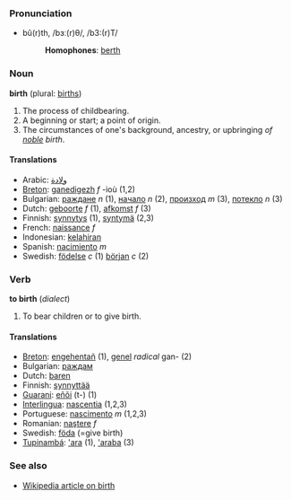 ===Pronunciation===
*bû(r)th, /bɜː(r)θ/, /b3:(r)T/
*:'''Homophones''': [[berth]]

===Noun===
'''birth''' (plural: [[births]])

#The process of childbearing.<!-- #2 between current 1&2: an instance of birth (countable), #1 is uncountable -->
#A beginning or start; a point of origin.
#The circumstances of one's background, ancestry, or upbringing ''of [[noble]] birth''.

====Translations====
*Arabic: [[ولادة]]
*[[Breton]]: [[ganedigezh]] ''f'' -ioù (1,2)
*Bulgarian: [[раждане]] ''n'' (1), [[начало]] ''n'' (2), [[произход]] ''m'' (3), [[потекло]] ''n'' (3)
*Dutch: [[geboorte]] ''f'' (1), [[afkomst]] ''f'' (3)
*Finnish: [[synnytys]] (1), [[syntymä]] (2,3)
*French: [[naissance]] ''f''
*Indonesian: [[lahir|kelahiran]]
*Spanish: [[nacimiento]] ''m''
*Swedish: [[födelse]] ''c'' (1) [[början]] ''c'' (2)

===Verb===
'''to birth''' (''dialect'')

# To bear children or to give birth.

====Translations====
*[[Breton]]: [[engehentañ]] (1), [[genel]] ''radical'' gan- (2)
*Bulgarian: [[раждам]]
*Dutch: [[baren]]
*Finnish: [[synnyttää]]
*[[Guarani]]: [[eñõi]] (t-) (1)
*[[Interlingua]]: [[nascentia]] (1,2,3)
*Portuguese: [[nascimento]] ''m'' (1,2,3)
*Romanian: [[naştere]] ''f''
*Swedish: [[föda]] (=give birth)
*[[Tupinambá]]: [['ara]] (1), [['araba]] (3)

=== See also ===
* [[w:birth|Wikipedia article on birth]]